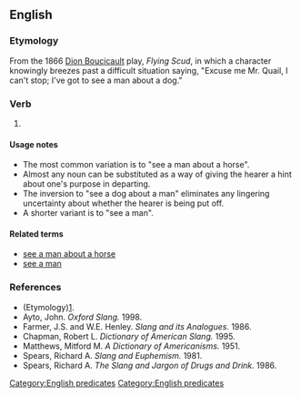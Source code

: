 ==English==

===Etymology===
From the 1866 [[w:Dion Boucicault|Dion Boucicault]] play, ''Flying Scud'', in which a character knowingly breezes past a difficult situation saying, "Excuse me Mr. Quail, I can't stop; I've got to see a man about a dog."

===Verb===
{{head|en|verb}}

# {{label|en|idiomatic}} {{non-gloss definition|Used as an [[excuse]] for [[leaving]] without giving the real [[reason]] (especially if the reason is to go to the toilet, or to have a drink).}}

====Usage notes====
* The most common variation is to "see a man about a horse".
* Almost any noun can be substituted as a way of giving the hearer a hint about one's purpose in departing.
* The inversion to "see a dog about a man" eliminates any lingering uncertainty about whether the hearer is being put off.
* A shorter variant is to "see a man".

====Related terms====
* [[see a man about a horse]]
* [[see a man]]

[[Category:English predicates]]

===References===
* (Etymology)[http://www.joe-ks.com/phrases/phrasesS.htm].
* Ayto, John. ''Oxford Slang.'' 1998.
* Farmer, J.S. and W.E. Henley. ''Slang and its Analogues.'' 1986.
* Chapman, Robert L. ''Dictionary of American Slang.'' 1995.
* Matthews, Mitford M. ''A Dictionary of Americanisms.'' 1951.
* Spears, Richard A. ''Slang and Euphemism.'' 1981.
* Spears, Richard A. ''The Slang and Jargon of Drugs and Drink.'' 1986.

[[Category:English predicates]]